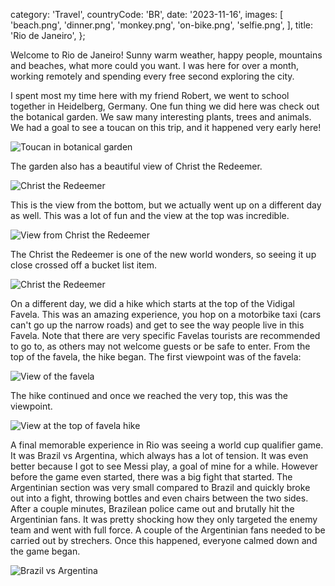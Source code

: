  category: 'Travel',
  countryCode: 'BR',
  date: '2023-11-16',
  images: [
    'beach.png',
    'dinner.png',
    'monkey.png',
    'on-bike.png',
    'selfie.png',
  ],
  title: 'Rio de Janeiro',
};

Welcome to Rio de Janeiro! Sunny warm weather, happy people, mountains and beaches, what more could you want. I was here for over a month, working remotely and spending every free second exploring the city.

I spent most my time here with my friend Robert, we went to school together in Heidelberg, Germany. One fun thing we did here was check out the botanical garden. We saw many interesting plants, trees and animals. We had a goal to see a toucan on this trip, and it happened very early here!

![Toucan in botanical garden](/rio-de-janeiro/toucan.png 'Toucan in botanical garden')

The garden also has a beautiful view of Christ the Redeemer.

![Christ the Redeemer](/rio-de-janeiro/redeemer-bottom.png 'Christ the Redeemer')

This is the view from the bottom, but we actually went up on a different day as well. This was a lot of fun and the view at the top was incredible.

![View from Christ the Redeemer](/rio-de-janeiro/city-view.png 'View from Christ the Redeemer')

The Christ the Redeemer is one of the new world wonders, so seeing it up close crossed off a bucket list item.

![Christ the Redeemer](/rio-de-janeiro/redeemer.png 'Christ the Redeemer')

On a different day, we did a hike which starts at the top of the Vidigal Favela. This was an amazing experience, you hop on a motorbike taxi (cars can't go up the narrow roads) and get to see the way people live in this Favela. Note that there are very specific Favelas tourists are recommended to go to, as others may not welcome guests or be safe to enter. From the top of the favela, the hike began. The first viewpoint was of the favela:

![View of the favela](/rio-de-janeiro/favela-view.png 'Favela View')

The hike continued and once we reached the very top, this was the viewpoint.

![View at the top of favela hike](/rio-de-janeiro/favela-hike.png 'View at the top of favela hike')

A final memorable experience in Rio was seeing a world cup qualifier game. It was Brazil vs Argentina, which always has a lot of tension. It was even better because I got to see Messi play, a goal of mine for a while. However before the game even started, there was a big fight that started. The Argentinian section was very small compared to Brazil and quickly broke out into a fight, throwing bottles and even chairs between the two sides. After a couple minutes, Brazilean police came out and brutally hit the Argentinian fans. It was pretty shocking how they only targeted the enemy team and went with full force. A couple of the Argentinian fans needed to be carried out by strechers. Once this happened, everyone calmed down and the game began.

![Brazil vs Argentina](/rio-de-janeiro/football-game.png 'Brazil vs Argentina')
